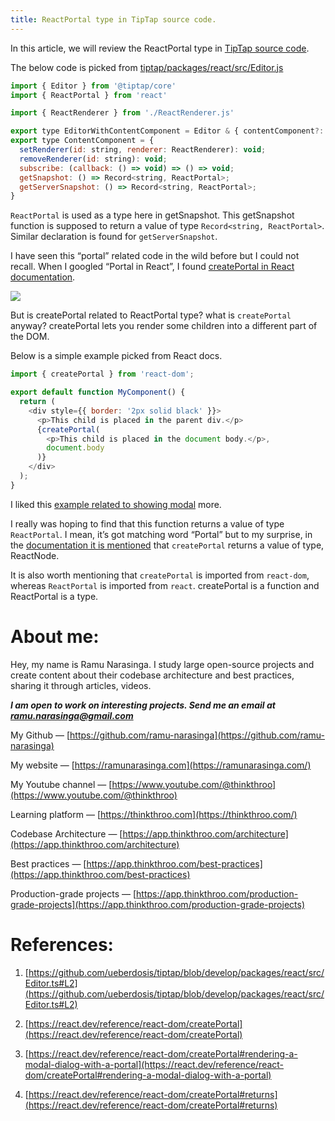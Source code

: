 ```yaml
---
title: ReactPortal type in TipTap source code.
---
```


In this article, we will review the ReactPortal type in [TipTap source code](https://github.com/ueberdosis/tiptap/blob/develop/packages/react/src/Editor.ts#L2).

The below code is picked from [tiptap/packages/react/src/Editor.js](https://github.com/ueberdosis/tiptap/blob/develop/packages/react/src/Editor.ts#L2)

```js
import { Editor } from '@tiptap/core'
import { ReactPortal } from 'react'

import { ReactRenderer } from './ReactRenderer.js'

export type EditorWithContentComponent = Editor & { contentComponent?: ContentComponent | null }
export type ContentComponent = {
  setRenderer(id: string, renderer: ReactRenderer): void;
  removeRenderer(id: string): void;
  subscribe: (callback: () => void) => () => void;
  getSnapshot: () => Record<string, ReactPortal>;
  getServerSnapshot: () => Record<string, ReactPortal>;
}
```

`ReactPortal` is used as a type here in getSnapshot. This getSnapshot function is supposed to return a value of type `Record<string, ReactPortal>`. Similar declaration is found for `getServerSnapshot`.

I have seen this “portal” related code in the wild before but I could not recall. When I googled “Portal in React”, I found [createPortal in React documentation](https://react.dev/reference/react-dom/createPortal).

![](https://miro.medium.com/v2/resize:fit:1400/1*ZoZDVuHpW26xd3KMjYHd8A.png)

But is createPortal related to ReactPortal type? what is `createPortal` anyway? createPortal lets you render some children into a different part of the DOM.

Below is a simple example picked from React docs.

```js
import { createPortal } from 'react-dom';

export default function MyComponent() {
  return (
    <div style={{ border: '2px solid black' }}>
      <p>This child is placed in the parent div.</p>
      {createPortal(
        <p>This child is placed in the document body.</p>,
        document.body
      )}
    </div>
  );
}
```

I liked this [example related to showing modal](https://react.dev/reference/react-dom/createPortal#rendering-a-modal-dialog-with-a-portal) more.

I really was hoping to find that this function returns a value of type `ReactPortal`. I mean, it’s got matching word “Portal” but to my surprise, in the [documentation it is mentioned](https://react.dev/reference/react-dom/createPortal#returns) that `createPortal` returns a value of type, ReactNode.

It is also worth mentioning that `createPortal` is imported from `react-dom`, whereas `ReactPortal` is imported from `react`. createPortal is a function and ReactPortal is a type.

# **About me:**

Hey, my name is Ramu Narasinga. I study large open-source projects and create content about their codebase architecture and best practices, sharing it through articles, videos.

***I am open to work on interesting projects. Send me an email at ramu.narasinga@gmail.com***

My Github — [https://github.com/ramu-narasinga](https://github.com/ramu-narasinga)

My website — [https://ramunarasinga.com](https://ramunarasinga.com/)

My Youtube channel — [https://www.youtube.com/@thinkthroo](https://www.youtube.com/@thinkthroo)

Learning platform — [https://thinkthroo.com](https://thinkthroo.com/)

Codebase Architecture — [https://app.thinkthroo.com/architecture](https://app.thinkthroo.com/architecture)

Best practices — [https://app.thinkthroo.com/best-practices](https://app.thinkthroo.com/best-practices)

Production-grade projects — [https://app.thinkthroo.com/production-grade-projects](https://app.thinkthroo.com/production-grade-projects)

# **References:**

1. [https://github.com/ueberdosis/tiptap/blob/develop/packages/react/src/Editor.ts#L2](https://github.com/ueberdosis/tiptap/blob/develop/packages/react/src/Editor.ts#L2)
    
2. [https://react.dev/reference/react-dom/createPortal](https://react.dev/reference/react-dom/createPortal)
    
3. [https://react.dev/reference/react-dom/createPortal#rendering-a-modal-dialog-with-a-portal](https://react.dev/reference/react-dom/createPortal#rendering-a-modal-dialog-with-a-portal)
    
4. [https://react.dev/reference/react-dom/createPortal#returns](https://react.dev/reference/react-dom/createPortal#returns)